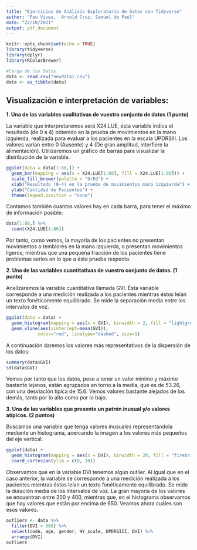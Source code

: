 ```yaml
---
title: "Ejercicios de Análisis Exploratorio de Datos con Tidyverse"
author: "Pau Vives,  Arnold Cruz, Samuel de Paúl"
date: "22/10/2021"
output: pdf_document
---
```


```r
knitr::opts_chunk$set(echo = TRUE)
library(tidyverse)
library(dplyr)
library(RColorBrewer)
```
```r
#Carga de los Datos
data <- read.csv("newdata1.csv")
data <- as_tibble(data)
```


## Visualización e interpretación de variables:

**1. Una de las variables cualitativas de vuestro conjunto de datos (1 punto)**

La variable que interpretaremos será X24.LUE, ésta variable indica el resultado (de 0 a 4) 
obtenido en la prueba de movimientos en la mano izquierda, realizada para evaluar a los pacientes
en la escala UPDRSIII. Los valores varían entre 0 (Ausente) y 4 (De gran amplitud, interfiere la alimentación). Utilizaremos un gráfico de barras para visualizar la distribución de la variable.

```r
ggplot(data = data[1:80,]) +
  geom_bar(mapping = aes(x = X24.LUE[1:80], fill = X24.LUE[1:80])) +
  scale_fill_brewer(palette = "OrRd") + 
  xlab("Resultado (0-4) en la prueba de movimientos mano izquierda") +
  ylab("Cantidad de Pacientes") +
  theme(legend.position = "none")
```
Contamos también cuantos valores hay en cada barra, para tener el máximo de información
posible:
```r
data[1:80,] %>% 
  count(X24.LUE[1:80])
```

Por tanto, como vemos, la mayoría de los pacientes no presentan movimientos o temblores en la mano izquierda, o presentan movimientos ligeros; mientras que una pequeña fracción de los pacientes tiene problemas serios en lo que a ésta prueba respecta.

**2.  Una de las variables cuantitativas de vuestro conjunto de datos. (1 punto)**

Analizaremos la variable cuantitativa llamada GVI. Ésta variable corresponde a una medición realizada a los 
pacientes mientras éstos leían un texto fonéticamente equilibrado. Se mide la separación media entre los
intervalos de voz.

```r
ggplot(data = data) +
  geom_histogram(mapping = aes(x = GVI), binwidth = 2, fill = "lightgreen") +  
  geom_vline(aes(xintercept=mean(GVI)),
            color="red", linetype="dashed", size=1)
```
A continuación daremos los valores más representativos de la dispersión de los datos:
```r
summary(data$GVI) 
sd(data$GVI)
```
Vemos por tanto que los datos, pese a tener un valor mínimo y máximo bastante lejanos,
están agrupados en torno a la media, que es de 53.26, con una desviación típica de 15.6.
Vemos valores bastante alejados de los demás, tanto por lo alto como por lo bajo.


**3.  Una de las variables que presente un patrón inusual y/o valores atípicos. (2 puntos)**

Buscamos una variable que tenga valores inusuales representándola mediante un histograma, acercando la imagen a los valores más pequeños del eje vertical.
```r
ggplot(data) + 
  geom_histogram(mapping = aes(x = DVI), binwidth = 20, fill = "firebrick4") +
  coord_cartesian(ylim = c(0, 10))
```
Observamos que en la variable DVI tenemos algún outlier. Al igual que en el caso anterior, la variable se corresponde a una medición realizada a los pacientes mientras éstos leían un texto fonéticamente equilibrado. Se mide la duración media de los intervalos de voz. La gran mayoría de los valores se encuentran entre 200 y 400, mientras que, en el histograma observamos que hay valores que están por encima de 650. Veamos ahora cuáles son esos valores.
```r
outliers <- data %>% 
  filter(DVI > 500) %>% 
  select(code, age, gender, HY_scale, UPDRSIII, DVI) %>%
  arrange(DVI)
outliers
```



